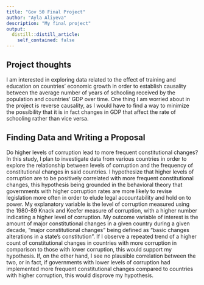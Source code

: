 ```yaml
---
title: "Gov 50 Final Project"
author: "Ayla Aliyeva"
description: "My final project"
output:
  distill::distill_article:
    self_contained: false
---
```




## Project thoughts

I am interested in exploring data related to the effect of training and education on countries' economic growth in order to establish causality between the average number of years of schooling received by the population and countries' GDP over time. One thing I am worried about in the project is reverse causality, as I would have to find a way to minimize the possibility that it is in fact changes in GDP that affect the rate of schooling rather than vice versa.

## Finding Data and Writing a Proposal

Do higher levels of corruption lead to more frequent constitutional changes? In this study, I plan to investigate data from various countries in order to explore the relationship between levels of corruption and the frequency of constitutional changes in said countries. I hypothesize that higher levels of corruption are to be positively correlated with more frequent constitutional changes, this hypothesis being grounded in the behavioral theory that governments with higher corruption rates are more likely to revise legislation more often in order to elude legal accountability and hold on to power. My explanatory variable is the level of corruption measured using the 1980-89 Knack and Keefer measure of corruption, with a higher number indicating a higher level of corruption. My outcome variable of interest is the amount of major constitutional changes in a given country during a given decade, “major constitutional changes” being defined as “basic changes alterations in a state’s constitution”. If I observe a repeated trend of a higher count of constitutional changes in countries with more corruption in comparison to those with lower corruption, this would support my hypothesis. If, on the other hand, I see no plausible correlation between the two, or in fact, if governments with lower levels of corruption had implemented more frequent constitutional changes compared to countries with higher corruption, this would disprove my hypothesis.








